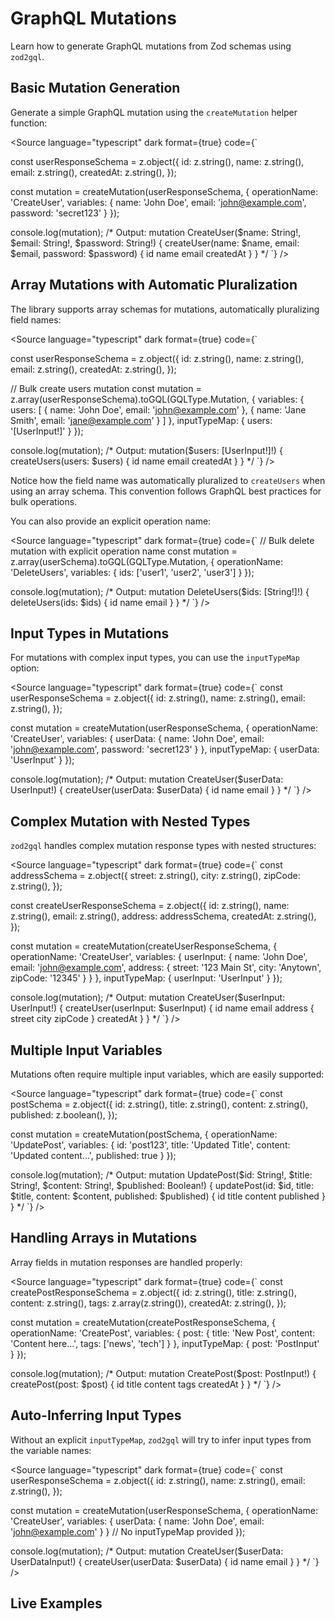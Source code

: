 
<Meta title="Documentation/Mutations" of={MutationStories} />

# GraphQL Mutations

Learn how to generate GraphQL mutations from Zod schemas using `zod2gql`.

## Basic Mutation Generation

Generate a simple GraphQL mutation using the `createMutation` helper function:

<Source
  language="typescript"
  dark
  format={true}
  code={`

const userResponseSchema = z.object({
  id: z.string(),
  name: z.string(),
  email: z.string(),
  createdAt: z.string(),
});

const mutation = createMutation(userResponseSchema, {
  operationName: 'CreateUser',
  variables: { 
    name: 'John Doe',
    email: 'john@example.com',
    password: 'secret123'
  }
});

console.log(mutation);
/* Output:
mutation CreateUser($name: String!, $email: String!, $password: String!) {
  createUser(name: $name, email: $email, password: $password) {
    id
    name
    email
    createdAt
  }
}
*/
  `}
/>

## Array Mutations with Automatic Pluralization

The library supports array schemas for mutations, automatically pluralizing field names:

<Source
  language="typescript"
  dark
  format={true}
  code={`

const userResponseSchema = z.object({
  id: z.string(),
  name: z.string(),
  email: z.string(),
  createdAt: z.string(),
});

// Bulk create users mutation
const mutation = z.array(userResponseSchema).toGQL(GQLType.Mutation, {
  variables: {
    users: [
      { name: 'John Doe', email: 'john@example.com' },
      { name: 'Jane Smith', email: 'jane@example.com' }
    ]
  },
  inputTypeMap: {
    users: '[UserInput!]'
  }
});

console.log(mutation);
/* Output:
mutation($users: [UserInput!]!) {
  createUsers(users: $users) {
    id
    name
    email
    createdAt
  }
}
*/
  `}
/>

Notice how the field name was automatically pluralized to `createUsers` when using an array schema.
This convention follows GraphQL best practices for bulk operations.

You can also provide an explicit operation name:

<Source
  language="typescript"
  dark
  format={true}
  code={`
// Bulk delete mutation with explicit operation name
const mutation = z.array(userSchema).toGQL(GQLType.Mutation, {
  operationName: 'DeleteUsers',
  variables: {
    ids: ['user1', 'user2', 'user3']
  }
});

console.log(mutation);
/* Output:
mutation DeleteUsers($ids: [String!]!) {
  deleteUsers(ids: $ids) {
    id
    name
    email
  }
}
*/
  `}
/>

## Input Types in Mutations

For mutations with complex input types, you can use the `inputTypeMap` option:

<Source
  language="typescript"
  dark
  format={true}
  code={`
const userResponseSchema = z.object({
  id: z.string(),
  name: z.string(),
  email: z.string(),
});

const mutation = createMutation(userResponseSchema, {
  operationName: 'CreateUser',
  variables: {
    userData: {
      name: 'John Doe',
      email: 'john@example.com',
      password: 'secret123'
    }
  },
  inputTypeMap: {
    userData: 'UserInput'
  }
});

console.log(mutation);
/* Output:
mutation CreateUser($userData: UserInput!) {
  createUser(userData: $userData) {
    id
    name
    email
  }
}
*/
  `}
/>

## Complex Mutation with Nested Types

`zod2gql` handles complex mutation response types with nested structures:

<Source
  language="typescript"
  dark
  format={true}
  code={`
const addressSchema = z.object({
  street: z.string(),
  city: z.string(),
  zipCode: z.string(),
});

const createUserResponseSchema = z.object({
  id: z.string(),
  name: z.string(),
  email: z.string(),
  address: addressSchema,
  createdAt: z.string(),
});

const mutation = createMutation(createUserResponseSchema, {
  operationName: 'CreateUser',
  variables: {
    userInput: {
      name: 'John Doe',
      email: 'john@example.com',
      address: {
        street: '123 Main St',
        city: 'Anytown',
        zipCode: '12345'
      }
    }
  },
  inputTypeMap: {
    userInput: 'UserInput'
  }
});

console.log(mutation);
/* Output:
mutation CreateUser($userInput: UserInput!) {
  createUser(userInput: $userInput) {
    id
    name
    email
    address {
      street
      city
      zipCode
    }
    createdAt
  }
}
*/
  `}
/>

## Multiple Input Variables

Mutations often require multiple input variables, which are easily supported:

<Source
  language="typescript"
  dark
  format={true}
  code={`
const postSchema = z.object({
  id: z.string(),
  title: z.string(),
  content: z.string(),
  published: z.boolean(),
});

const mutation = createMutation(postSchema, {
  operationName: 'UpdatePost',
  variables: {
    id: 'post123',
    title: 'Updated Title',
    content: 'Updated content...',
    published: true
  }
});

console.log(mutation);
/* Output:
mutation UpdatePost($id: String!, $title: String!, $content: String!, $published: Boolean!) {
  updatePost(id: $id, title: $title, content: $content, published: $published) {
    id
    title
    content
    published
  }
}
*/
  `}
/>

## Handling Arrays in Mutations

Array fields in mutation responses are handled properly:

<Source
  language="typescript"
  dark
  format={true}
  code={`
const createPostResponseSchema = z.object({
  id: z.string(),
  title: z.string(),
  content: z.string(),
  tags: z.array(z.string()),
  createdAt: z.string(),
});

const mutation = createMutation(createPostResponseSchema, {
  operationName: 'CreatePost',
  variables: {
    post: {
      title: 'New Post',
      content: 'Content here...',
      tags: ['news', 'tech']
    }
  },
  inputTypeMap: {
    post: 'PostInput'
  }
});

console.log(mutation);
/* Output:
mutation CreatePost($post: PostInput!) {
  createPost(post: $post) {
    id
    title
    content
    tags
    createdAt
  }
}
*/
  `}
/>

## Auto-Inferring Input Types

Without an explicit `inputTypeMap`, `zod2gql` will try to infer input types from the variable names:

<Source
  language="typescript"
  dark
  format={true}
  code={`
const userResponseSchema = z.object({
  id: z.string(),
  name: z.string(),
  email: z.string(),
});

const mutation = createMutation(userResponseSchema, {
  operationName: 'CreateUser',
  variables: {
    userData: {
      name: 'John Doe',
      email: 'john@example.com'
    }
  }
  // No inputTypeMap provided
});

console.log(mutation);
/* Output:
mutation CreateUser($userData: UserDataInput!) {
  createUser(userData: $userData) {
    id
    name
    email
  }
}
*/
  `}
/>

## Live Examples

<Canvas>
  <Story id="graphql-mutation--create-user-mutation" />
</Canvas>

<Canvas>
  <Story id="graphql-mutation--bulk-create-users-mutation" />
</Canvas>

<Canvas>
  <Story id="graphql-mutation--bulk-delete-users-mutation" />
</Canvas>